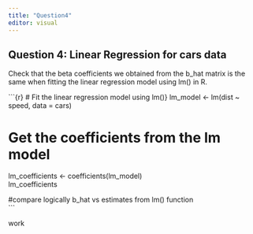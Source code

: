 ```yaml
---
title: "Question4"
editor: visual
---
```


## Question 4: Linear Regression for cars data

Check that the beta coefficients we obtained from the b_hat matrix is the same when fitting the linear regression model using lm() in R.

```{r} # Fit the linear regression model using lm()}
lm_model <- lm(dist ~ speed, data = cars)    

# Get the coefficients from the lm model 
lm_coefficients <- coefficients(lm_model)  
lm_coefficients  

#compare logically b_hat vs estimates from lm() function  
```

work
